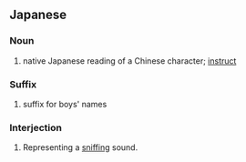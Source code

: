 {{also|ぐん}}
==Japanese==

===Noun===
{{ja-noun}}

# {{ja-def|訓}} native Japanese reading of a Chinese character; [[instruct]]

===Suffix===
{{ja-pos|suffix}}

# {{ja-def|君}} suffix for boys' names

===Interjection===
{{ja-interj}}

# {{lb|ja|onomatopoeia}} {{ja-def|くん}} Representing a [[sniff]]ing sound.